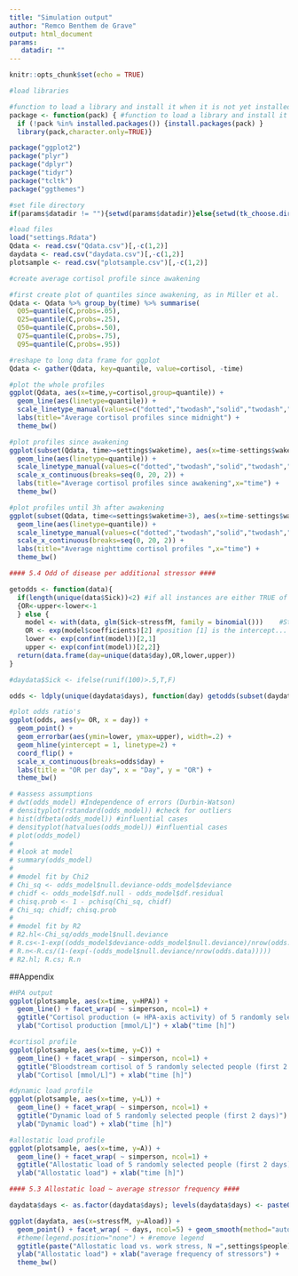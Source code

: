 ```yaml
---
title: "Simulation output"
author: "Remco Benthem de Grave"
output: html_document
params:
   datadir: ""
---
```

```r
knitr::opts_chunk$set(echo = TRUE)
```


```r
#load libraries

#function to load a library and install it when it is not yet installed
package <- function(pack) { #function to load a library and install it when it is not yet installed
  if (!pack %in% installed.packages()) {install.packages(pack) }
  library(pack,character.only=TRUE)}

package("ggplot2")
package("plyr")
package("dplyr")
package("tidyr")
package("tcltk")
package("ggthemes")
```

```r
#set file directory
if(params$datadir != ""){setwd(params$datadir)}else{setwd(tk_choose.dir(getwd(), "Choose data folder"))}

#load files
load("settings.Rdata")
Qdata <- read.csv("Qdata.csv")[,-c(1,2)]
daydata <- read.csv("daydata.csv")[,-c(1,2)]
plotsample <- read.csv("plotsample.csv")[,-c(1,2)]
```

```r
#create average cortisol profile since awakening

#first create plot of quantiles since awakening, as in Miller et al.
Qdata <- Qdata %>% group_by(time) %>% summarise(
  Q05=quantile(C,probs=.05),
  Q25=quantile(C,probs=.25),
  Q50=quantile(C,probs=.50),
  Q75=quantile(C,probs=.75),
  Q95=quantile(C,probs=.95))

#reshape to long data frame for ggplot
Qdata <- gather(Qdata, key=quantile, value=cortisol, -time)

#plot the whole profiles
ggplot(Qdata, aes(x=time,y=cortisol,group=quantile)) + 
  geom_line(aes(linetype=quantile)) + 
  scale_linetype_manual(values=c("dotted","twodash","solid","twodash","dotted")) +
  labs(title="Average cortisol profiles since midnight") +
  theme_bw()

#plot profiles since awakening
ggplot(subset(Qdata, time>=settings$waketime), aes(x=time-settings$waketime,y=cortisol,group=quantile)) + 
  geom_line(aes(linetype=quantile)) + 
  scale_linetype_manual(values=c("dotted","twodash","solid","twodash","dotted")) +
  scale_x_continuous(breaks=seq(0, 20, 2)) +
  labs(title="Average cortisol profiles since awakening",x="time") +
  theme_bw()

#plot profiles until 3h after awakening
ggplot(subset(Qdata, time<=settings$waketime+3), aes(x=time-settings$waketime,y=cortisol,group=quantile)) + 
  geom_line(aes(linetype=quantile)) + 
  scale_linetype_manual(values=c("dotted","twodash","solid","twodash","dotted")) +
  scale_x_continuous(breaks=seq(0, 20, 2)) +
  labs(title="Average nighttime cortisol profiles ",x="time") +
  theme_bw()
```

```r
#### 5.4 Odd of disease per additional stressor ####

getodds <- function(data){
  if(length(unique(data$Sick))<2) #if all instances are either TRUE of FALSE
  {OR<-upper<-lower<-1
  } else {
    model <- with(data, glm(Sick~stressfM, family = binomial()))    #Store odds ratios
    OR <- exp(model$coefficients)[2] #position [1] is the intercept...
    lower <- exp(confint(model))[2,1]
    upper <- exp(confint(model))[2,2]}
  return(data.frame(day=unique(data$day),OR,lower,upper))
}

#daydata$Sick <- ifelse(runif(100)>.5,T,F)

odds <- ldply(unique(daydata$days), function(day) getodds(subset(daydata, days==day)))

#plot odds ratio's
ggplot(odds, aes(y= OR, x = day)) +
  geom_point() +
  geom_errorbar(aes(ymin=lower, ymax=upper), width=.2) +
  geom_hline(yintercept = 1, linetype=2) +
  coord_flip() +
  scale_x_continuous(breaks=odds$day) +
  labs(title = "OR per day", x = "Day", y = "OR") +
  theme_bw()

# #assess assumptions
# dwt(odds_model) #Independence of errors (Durbin-Watson)
# densityplot(rstandard(odds_model)) #check for outliers
# hist(dfbeta(odds_model)) #influential cases
# densityplot(hatvalues(odds_model)) #influential cases
# plot(odds_model)
#
# #look at model
# summary(odds_model)
#
# #model fit by Chi2
# Chi_sq <- odds_model$null.deviance-odds_model$deviance
# chidf <- odds_model$df.null - odds_model$df.residual
# chisq.prob <- 1 - pchisq(Chi_sq, chidf)
# Chi_sq; chidf; chisq.prob
#
# #model fit by R2
# R2.hl<-Chi_sq/odds_model$null.deviance
# R.cs<-1-exp((odds_model$deviance-odds_model$null.deviance)/nrow(odds.data))
# R.n<-R.cs/(1-(exp(-(odds_model$null.deviance/nrow(odds.data)))))
# R2.hl; R.cs; R.n
```


##Appendix

```r

#HPA output
ggplot(plotsample, aes(x=time, y=HPA)) +
  geom_line() + facet_wrap( ~ simperson, ncol=1) +
  ggtitle("Cortisol production (= HPA-axis activity) of 5 randomly selected people (first 2 days)") +
  ylab("Cortisol production [mmol/L]") + xlab("time [h]")

#cortisol profile
ggplot(plotsample, aes(x=time, y=C)) +
  geom_line() + facet_wrap( ~ simperson, ncol=1) +
  ggtitle("Bloodstream cortisol of 5 randomly selected people (first 2 days)") +
  ylab("Cortisol [mmol/L]") + xlab("time [h]")

#dynamic load profile
ggplot(plotsample, aes(x=time, y=L)) +
  geom_line() + facet_wrap( ~ simperson, ncol=1) +
  ggtitle("Dynamic load of 5 randomly selected people (first 2 days)") +
  ylab("Dynamic load") + xlab("time [h]")

#allostatic load profile
ggplot(plotsample, aes(x=time, y=A)) +
  geom_line() + facet_wrap( ~ simperson, ncol=1) +
  ggtitle("Allostatic load of 5 randomly selected people (first 2 days)") +
  ylab("Allostatic load") + xlab("time [h]")
```

```r
#### 5.3 Allostatic load ~ average stressor frequency ####

daydata$days <- as.factor(daydata$days); levels(daydata$days) <- paste0("day",daydata$days)  

ggplot(daydata, aes(x=stressfM, y=Aload)) +
  geom_point() + facet_wrap( ~ days, ncol=5) + geom_smooth(method="auto", se=F, colour="grey") +
  #theme(legend.position="none") + #remove legend
  ggtitle(paste("Allostatic load vs. work stress, N =",settings$people)) +
  ylab("Allostatic load") + xlab("average frequency of stressors") + 
  theme_bw()

```




